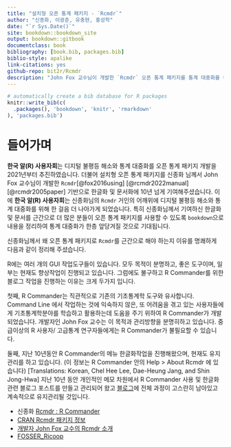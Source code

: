 ```yaml
--- 
title: "설치형 오픈 통계 패키지 - `Rcmdr`"
author: "신종화, 이광춘, 유충현, 홍성학"
date: "`r Sys.Date()`"
site: bookdown::bookdown_site
output: bookdown::gitbook
documentclass: book
bibliography: [book.bib, packages.bib]
biblio-style: apalike
link-citations: yes
github-repo: bit2r/Rcmdr
description: "John Fox 교수님이 개발한 `Rcmdr` 오픈 통계 패키지를 통계 대중화를 위해 한글화해서 공유합니다."
---
```


```r
# automatically create a bib database for R packages
knitr::write_bib(c(
  .packages(), 'bookdown', 'knitr', 'rmarkdown'
), 'packages.bib')
```


# 들어가며

**한국 알(R) 사용자회**는 디지털 불평등 해소와 통계 대중화를 오픈 통계 패키지 개발을 2021년부터 추진하였습니다.
더불어 설치형 오픈 통계 패키지를 신종화 님께서 John Fox 교수님이 개발한 `Rcmdr`[@fox2016using] [@rcmdr2022manual] [@rcmdr2005paper] 기반으로 한글화 및 문서화에 10년 넘게 기여해주셨습니다. 이에 **한국 알(R) 사용자회**는 신종화님의 `Rcmdr` 거인의 어깨위에 디지털 불평등 해소와 통계 대중화를 위해 한 걸음 더 나아가게 되었습니다. 특히 신종화님께서 기여하신 한글화 및 문서를 근간으로 더 많은 분들이 오픈 통계 패키지를 사용할 수 있도록 `bookdown`으로 내용을 정리하여 통계 대중화가 한층 앞당겨질 것으로 기대됩니다.

신종화님께서 왜 오픈 통계 패키지로 `Rcmdr`를 근간으로 해야 하는지 이유를 명쾌하게 다음과 같이 정리해 주셨습니다.

R에는 여러 개의 GUI 작업도구들이 있습니다. 모두 목적이 분명하고, 좋은 도구이며, 일부는 현재도 향상작업이 진행되고 있습니다. 그럼에도 불구하고 R Commander를 위한 블로그 작업을 진행하는 이유는 크게 두가지 입니다.

첫째, R Commander는 직관적으로 기존의 기초통계학 도구와 유사합니다. Command Line 에서 작업하는 것에 익숙하지 않은, 또 어려움을 겪고 있는 사용자들에게 기초통계학분야를 학습하고 활용하는데 도움을 주기 위하여 R Commander가 개발되었습니다. 개발자인 John Fox 교수는 이 목적과 관리방향을 분명히하고 있습니다. 중급이상의 R 사용자/ 고급통계 연구자들에게는 R Commander가 불필요할 수 있습니다.

둘째, 지난 10년동안 R Commander의 메뉴 한글화작업을 진행해왔으며, 현재도 유지관리를 하고 있습니다. (이 정보는 R Commander 안의 Help > About Rcmdr 에 있습니다) [Translations:  Korean, Chel Hee Lee, Dae-Heung Jang, and Shin Jong-Hwa] 지난 10년 동안 개인적인 메모 차원에서 R Commander 사용 및 한글화 관련 블로그 포스트를 만들고 관리되어 왔고 [블로그](http://modernity.tistory.com)에 전체 과정이 고스란히 남아있고 계속적으로 유지관리될 것입니다.

- 신종화 [Rcmdr : R Commander](https://rcmdr.kr/)
- [CRAN Rcmdr 패키지 정보](https://cran.r-project.org/web/packages/Rcmdr/index.html)
- [개발자 John Fox 교수의 Rcmdr 소개](https://socialsciences.mcmaster.ca/jfox/Misc/Rcmdr/)
- [FOSSER_Ricoop](https://modernity.tistory.com/)


